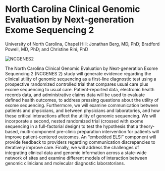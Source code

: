 
<BreadcrumbsProjects />

# North Carolina Clinical Genomic Evaluation by Next-generation Exome Sequencing 2

<Subheader>University of North Carolina, Chapel Hill: Jonathan Berg, MD, PhD; Bradford Powell, MD, PhD; and Christine
  Rini, PhD</Subheader>

<Image alt="NCGENES2" src="/consortia/cser/projects/images/unc.png" width={128} />

The North Carolina Clinical Genomic Evaluation by Next-generation Exome Sequencing 2 (NCGENES 2) study will generate evidence regarding the clinical utility of genomic sequencing as a first-line diagnostic test using a prospective randomized controlled trial that compares usual care plus exome sequencing to usual care. Patient-reported data, electronic health records data, and administrative claims data will be used to evaluate defined health outcomes, to address pressing questions about the utility of exome sequencing. Furthermore, we will examine communication between patients and physicians, and between physicians and laboratories, and how these critical interactions affect the utility of genomic sequencing. We will incorporate a second, nested randomized trial (crossed with exome sequencing in a full-factorial design) to test the hypothesis that a theory-based, multi-component pre-clinic preparation intervention for patients will improve patient-centered outcomes. An “embedded ELSI” component will provide feedback to providers regarding communication discrepancies to iteratively improve care. Finally, we will address the challenges of integrating clinical data and genomic information across a state-wide network of sites and examine different models of interaction between genomic clinicians and molecular diagnostic laboratorians.
